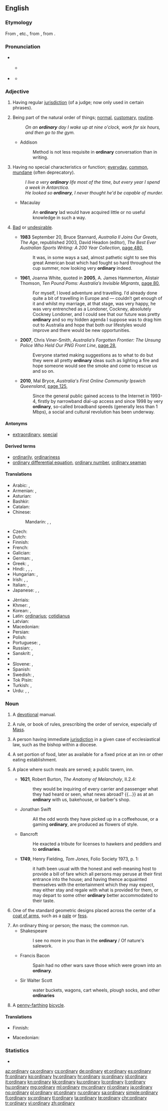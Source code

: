 {{also|Ordinary}}
==English==

===Etymology===
From {{etyl|xno|en}} {{term|ordenaire|lang=fro}}, {{term|ordenarie}} etc., from {{etyl|la|en}} {{term/t|la|ōrdinārius||regular, orderly}}, from {{term|ordo|ōrdō|order}}.

===Pronunciation===
* {{a|UK}} {{IPA|/ˈɔːdɪnəɹi/|/ˈɔːdənɹi/}}
* {{a|US}} {{IPA|/ˈɔɹdɪnɛɹi/}}
** {{a|GenAm}} {{IPA|[ˈɔɹɾɪnɛ(ə)ɹi]}}
** {{audio|en-us-ordinary.ogg|Audio (US)|lang=en}}

===Adjective===
{{en-adj}}

# {{context|legal|lang=en}} Having regular [[jurisdiction]] (of a judge; now only used in certain phrases).
# Being part of the natural order of things; [[normal]], [[customary]], [[routine]].
#: ''On an '''ordinary''' day I wake up at nine o'clock, work for six hours, and then go to the gym.''
#* Addison
#*: Method is not less requisite in '''ordinary''' conversation than in writing.
# Having no special characteristics or function; [[everyday]], [[common]], [[mundane]] (often deprecatory).
#: ''I live a very '''ordinary''' life most of the time, but every year I spend a week in Antarctica.''
#: ''He looked so '''ordinary''', I never thought he'd be capable of murder.''
#* Macaulay
#*: An '''ordinary''' lad would have acquired little or no useful knowledge in such a way.
# {{context|Australia|New Zealand|colloquial|informal|lang=en}} [[bad|Bad]] or [[undesirable]].
#* '''1983''' September 20, Bruce Stannard, ''Australia II Joins Our Greats'', ''The Age'', republished 2003, David Headon (editor), ''The Best Ever Australian Sports Writing: A 200 Year Collection'', [http://books.google.com.au/books?id=66OBschGE_YC&pg=PA480&dq=%22very|pretty+ordinary%22+australia+OR+zealand+-intitle:%22%22+-inauthor:%22%22&hl=en&sa=X&ei=X9jIT73oD6GtiAe0550x&redir_esc=y#v=onepage&q=%22very|pretty%20ordinary%22%20australia%20OR%20zealand%20-intitle%3A%22%22%20-inauthor%3A%22%22&f=false page 480],
#*: It was, in some ways a sad, almost pathetic sight to see this great American boat which had fought so hard throughout the cup summer, now looking very '''ordinary''' indeed.
#* '''1961''', Joanna White, quoted in '''2005''', A. James Hammerton, Alistair Thomson, ''Ten Pound Poms: Australia′s Invisible Migrants'', [http://books.google.com.au/books?id=hOG48C875pIC&pg=PA80&dq=%22very|pretty+ordinary%22+australia+OR+zealand+-intitle:%22%22+-inauthor:%22%22&hl=en&sa=X&ei=X9jIT73oD6GtiAe0550x&redir_esc=y#v=onepage&q=%22very|pretty%20ordinary%22%20australia%20OR%20zealand%20-intitle%3A%22%22%20-inauthor%3A%22%22&f=false page 80],
#*: For myself, I loved adventure and travelling. I′d already done quite a bit of travelling in Europe and — couldn′t get enough of it and whilst my marriage, at that stage, was very happy, he was very entrenched as a Londoner, Cockney, absolutely Cockney Londoner, and I could see that our future was pretty '''ordinary''' and so my hidden agenda I suppose was to drag him out to Australia and hope that both our lifestyles would improve and there would be new opportunities.
#* '''2007''', Chris Viner-Smith, ''Australia′s Forgotten Frontier: The Unsung Police Who Held Our PNG Front Line'', [http://books.google.com.au/books?id=qjTFbBnBzFEC&pg=PA28&dq=%22very|pretty+ordinary%22+australia+OR+zealand+-intitle:%22%22+-inauthor:%22%22&hl=en&sa=X&ei=X9jIT73oD6GtiAe0550x&redir_esc=y#v=onepage&q&f=false page 28],
#*: Everyone started making suggestions as to what to do but they were all pretty '''ordinary''' ideas such as lighting a fire and hope someone would see the smoke and come to rescue us and so on.
#* '''2010''', Mal Bryce, ''Australia's First Online Community Ipswich Queensland'', [http://books.google.com.au/books?id=8_kHrSzdRy4C&pg=PA125&dq=%22very|pretty+ordinary%22+australia+OR+zealand+-intitle:%22%22+-inauthor:%22%22&hl=en&sa=X&ei=X9jIT73oD6GtiAe0550x&redir_esc=y#v=onepage&q&f=false page 125],
#*: Since the general public gained access to the Internet in 1993-4, firstly by narrowband dial-up access and since 1998 by very '''ordinary''', so-called broadband speeds (generally less than 1 Mbps), a social and cultural revolution has been underway.

====Antonyms====
* {{sense|having no special characteristics}} [[extraordinary]], [[special]]

====Derived terms====
* [[ordinarily]], [[ordinariness]]
* [[ordinary differential equation]], [[ordinary number]], [[ordinary seaman]]

====Translations====
{{trans-top|normal, routine}}
* Arabic: {{t|ar|عادي|tr=ʿādiy|sc=Arab}}, {{t|ar|مؤلوف|tr=mawʾlúf}}
* Armenian: {{t|hy|սովորական|tr=sovorakan}}, {{t|hy|հասարակ|tr=hasarak}}
* Asturian: {{t|ast|ordinariu}}
* Bashkir: {{t|ba|ябай|sc=Cyrl}}
* Catalan: {{t|ca|ordinari}}
* Chinese:
*: Mandarin: {{t+|cmn|普通|tr=pǔtōng|sc=Hani}}, {{t+|cmn|平常|tr=píngcháng|sc=Hani}}, {{t+|cmn|平凡|tr=píngfán|sc=Hani}}
* Czech: {{t+|cs|obyčejný|m}}
* Dutch: {{t+|nl|gewoon}}
* Finnish: {{t+|fi|tavallinen}}
* French: {{t+|fr|ordinaire}}
* Galician: {{t|gl|ordinario}}
* German: {{t+|de|gewöhnlich}}, {{t+|de|ordinär}}
* Greek: {{t+|el|κοινός|tr=}}, {{t+|el|συνηθισμένος|tr=}}
* Hindi: {{t|hi|आम्म|tr=āmm|sc=Deva}}, {{t|hi|साधारण|tr=sādhāraṇ|sc=Deva}}, {{t|hi|मामूली|tr=māmūlī|sc=Deva}}, {{t|hi|सामान्य|tr=sāmānya|sc=Deva}}
* Hungarian: {{t+|hu|rendes}}, {{t+|hu|szokásos}}
* Irish: {{t|ga|gnáth-}}, {{t|ga|normálta}}, {{t|ga|gnách}}
* Italian: {{t+|it|ordinario|m}}, {{t+|it|ordinaria|f}}
* Japanese: {{t+|ja|通常|tr=つうじょう tsūjō|sc=Jpan}}, {{t+|ja|普通|tr=ふつう, futsū|sc=Jpan}}, {{t+|ja|平凡|tr=へいぼん, heibon|sc=Jpan}}
{{trans-mid}}
* Jèrriais: {{t|roa-jer|ordinnaithe}}
* Khmer: {{t+|km|ធម្មតា|tr=tʰoam taa|sc=Khmr}}, {{t+|km|សាមញ្ញ|tr=saamañ|sc=Khmr}}
* Korean: {{t|ko|정규|tr=jeonggyu|sc=Hang}}, {{t+|ko|보통|alt=보통의|tr=botong-ui|sc=Hang}}
* Latin: [[ordinarius]]; [[cotidianus]]
* Latvian: {{t|lv|parasts}}
* Macedonian: {{t|mk|обичен|m|tr=óbičen}}
* Persian: {{t+|fa|عادی|tr='âdi|sc=fa-Arab}}
* Polish: {{t+|pl|zwykły}}
* Portuguese: {{t+|pt|ordinário|m}}, {{t+|pt|normal}}
* Russian: {{t+|ru|обыкновенный|tr=obyknovénnyj}}, {{t+|ru|обычный|tr=obýčnyj|sc=Cyrl}}
* Sanskrit: {{t|sa|साधारण|tr=sādhāraṇa|sc=Deva}}, {{t|sa|सामान्य|tr=sāmānya|sc=Deva}}
* {{trreq|sk}}
* Slovene: {{t|sl|navaden|m}}, {{t|sl|običajen|m}}
* Spanish: {{t+|es|ordinario|m}}
* Swedish: {{t+|sv|vanlig}}, {{t+|sv|ordinär}}
* Tok Pisin: {{t|tpi|nating}}
* Turkish: {{t+|tr|sıradan}}, {{t+|tr|olağan}}
* Urdu: {{t|ur|عام|tr='āmm|sc=ur-Arab}}, {{t|ur|معمولی|tr=ma'moulī|sc=ur-Arab}}, {{t|ur|سادھارن|tr=sādhāran|sc=ur-Arab}}
{{trans-bottom}}

===Noun===
{{en-noun|ordinaries}}

# {{context|obsolete|lang=en}} A [[devotional]] manual.
# {{context|Christianity|lang=en}} A rule, or book of rules, prescribing the order of service, especially of [[Mass]].
# A person having immediate [[jurisdiction]] in a given case of ecclesiastical law, such as the bishop within a diocese.
# {{context|obsolete|lang=en}} A set portion of food, later as available for a fixed price at an inn or other eating establishment.
# {{context|archaic|_|or|_|historical|lang=en}} A place where such meals are served; a public tavern, inn.
#* '''1621''', Robert Burton, ''The Anatomy of Melancholy'', II.2.4:
#*: they would be inquiring of every carrier and passenger what they had heard or seen, what news abroad? {{...}} as at an '''ordinary''' with us, bakehouse, or barber's shop.
#* Jonathan Swift
#*: All the odd words they have picked up in a coffeehouse, or a gaming '''ordinary''', are produced as flowers of style.
#* Bancroft
#*: He exacted a tribute for licenses to hawkers and peddlers and to '''ordinaries'''.
#* '''1749''', Henry Fielding, ''Tom Jones'', Folio Society 1973, p. 1:
#*: it hath been usual with the honest and well-meaning host to provide a bill of fare which all persons may peruse at their first entrance into the house; and having thence acquainted themselves with the entertainment which they may expect, may either stay and regale with what is provided for them, or may depart to some other '''ordinary''' better accommodated to their taste.
# {{context|heraldry|lang=en}} One of the standard geometric designs placed across the center of a [[coat of arms]], such as a [[pale]] or [[fess]].
# An ordinary thing or person; the mass; the common run.
#* Shakespeare
#*: I see no more in you than in the '''ordinary''' / Of nature's salework.
#* Francis Bacon
#*: Spain had no other wars save those which were grown into an '''ordinary'''.
#* Sir Walter Scott
#*: water buckets, wagons, cart wheels, plough socks, and other '''ordinaries'''
# {{context|historical|lang=en}} A [[penny-farthing]] [[bicycle]].

====Translations====
{{trans-top|standard geometric design in heraldics}}
* Finnish: {{t|fi|airutkuvio}}
{{trans-mid}}
* Macedonian: {{t|mk|ординарија|f|tr=ordinárija}}
{{trans-bottom}}

===Statistics===
* {{rank|shook|fit|distribute|946|ordinary|forms|complete|access}}

[[az:ordinary]]
[[ca:ordinary]]
[[cs:ordinary]]
[[de:ordinary]]
[[et:ordinary]]
[[es:ordinary]]
[[fr:ordinary]]
[[ko:ordinary]]
[[hy:ordinary]]
[[hr:ordinary]]
[[io:ordinary]]
[[id:ordinary]]
[[it:ordinary]]
[[kn:ordinary]]
[[kk:ordinary]]
[[ku:ordinary]]
[[lo:ordinary]]
[[li:ordinary]]
[[hu:ordinary]]
[[mg:ordinary]]
[[ml:ordinary]]
[[my:ordinary]]
[[nl:ordinary]]
[[ja:ordinary]]
[[no:ordinary]]
[[pl:ordinary]]
[[pt:ordinary]]
[[ru:ordinary]]
[[sa:ordinary]]
[[simple:ordinary]]
[[fi:ordinary]]
[[sv:ordinary]]
[[tl:ordinary]]
[[ta:ordinary]]
[[te:ordinary]]
[[chr:ordinary]]
[[tr:ordinary]]
[[vi:ordinary]]
[[zh:ordinary]]